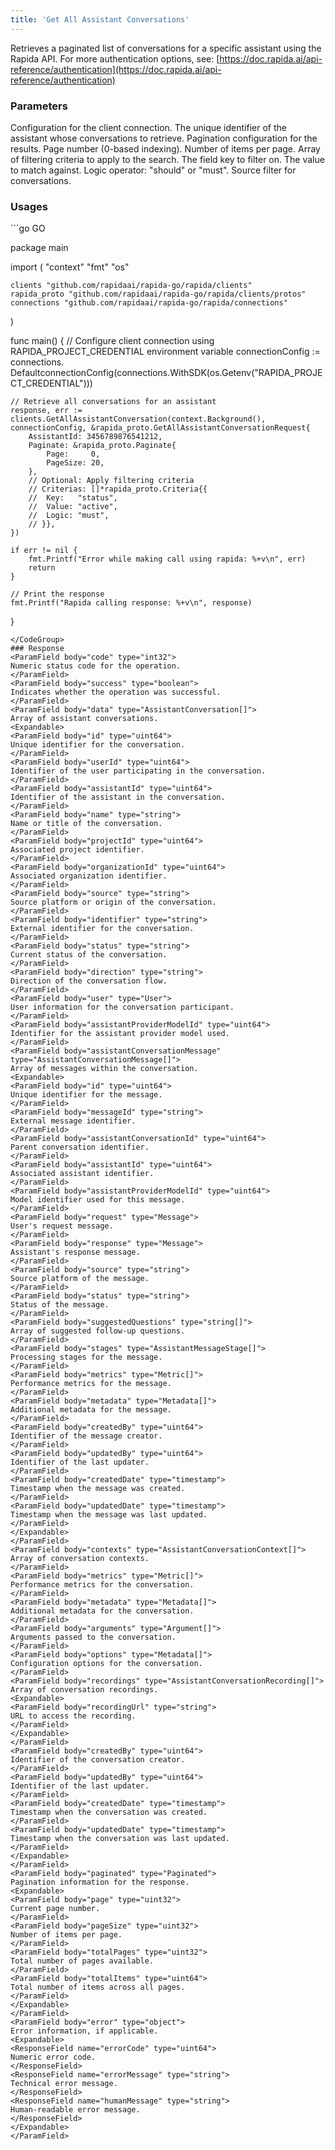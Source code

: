 ```yaml
---
title: 'Get All Assistant Conversations'
---
```


Retrieves a paginated list of conversations for a specific assistant using the Rapida API.
<Info>
For more authentication options, see: [https://doc.rapida.ai/api-reference/authentication](https://doc.rapida.ai/api-reference/authentication)
</Info>

### Parameters
<ParamField body="connectionConfig" type="ConnectionConfig" required>
Configuration for the client connection.
</ParamField>
<ParamField body="request" type="GetAllAssistantConversationRequest" required>
<Expandable>
<ParamField body="assistantId" type="uint64" required>
The unique identifier of the assistant whose conversations to retrieve.
</ParamField>
<ParamField body="paginate" type="Paginate" optional>
Pagination configuration for the results.
<Expandable>
<ParamField body="page" type="uint32">
Page number (0-based indexing).
</ParamField>
<ParamField body="pageSize" type="uint32">
Number of items per page.
</ParamField>
</Expandable>
</ParamField>
<ParamField body="criterias" type="Criteria[]" optional>
Array of filtering criteria to apply to the search.
<Expandable>
<ParamField body="key" type="string">
The field key to filter on.
</ParamField>
<ParamField body="value" type="string">
The value to match against.
</ParamField>
<ParamField body="logic" type="string">
Logic operator: "should" or "must".
</ParamField>
</Expandable>
</ParamField>
<ParamField body="source" type="Source" optional>
Source filter for conversations.
</ParamField>
</Expandable>
</ParamField>

### Usages
<CodeGroup>
```go GO

package main

import (
	"context"
	"fmt"
	"os"

	clients "github.com/rapidaai/rapida-go/rapida/clients"
	rapida_proto "github.com/rapidaai/rapida-go/rapida/clients/protos"
	connections "github.com/rapidaai/rapida-go/rapida/connections"
)

func main() {
	// Configure client connection using RAPIDA_PROJECT_CREDENTIAL environment variable
	connectionConfig := connections.
		DefaultconnectionConfig(connections.WithSDK(os.Getenv("RAPIDA_PROJECT_CREDENTIAL")))

	// Retrieve all conversations for an assistant
	response, err := clients.GetAllAssistantConversation(context.Background(), connectionConfig, &rapida_proto.GetAllAssistantConversationRequest{
		AssistantId: 3456789876541212,
		Paginate: &rapida_proto.Paginate{
			Page:     0,
			PageSize: 20,
		},
		// Optional: Apply filtering criteria
		// Criterias: []*rapida_proto.Criteria{{
		// 	Key:   "status",
		// 	Value: "active",
		// 	Logic: "must",
		// }},
	})

	if err != nil {
		fmt.Printf("Error while making call using rapida: %+v\n", err)
		return
	}

	// Print the response
	fmt.Printf("Rapida calling response: %+v\n", response)
}
```
</CodeGroup>
### Response
<ParamField body="code" type="int32">
Numeric status code for the operation.
</ParamField>
<ParamField body="success" type="boolean">
Indicates whether the operation was successful.
</ParamField>
<ParamField body="data" type="AssistantConversation[]">
Array of assistant conversations.
<Expandable>
<ParamField body="id" type="uint64">
Unique identifier for the conversation.
</ParamField>
<ParamField body="userId" type="uint64">
Identifier of the user participating in the conversation.
</ParamField>
<ParamField body="assistantId" type="uint64">
Identifier of the assistant in the conversation.
</ParamField>
<ParamField body="name" type="string">
Name or title of the conversation.
</ParamField>
<ParamField body="projectId" type="uint64">
Associated project identifier.
</ParamField>
<ParamField body="organizationId" type="uint64">
Associated organization identifier.
</ParamField>
<ParamField body="source" type="string">
Source platform or origin of the conversation.
</ParamField>
<ParamField body="identifier" type="string">
External identifier for the conversation.
</ParamField>
<ParamField body="status" type="string">
Current status of the conversation.
</ParamField>
<ParamField body="direction" type="string">
Direction of the conversation flow.
</ParamField>
<ParamField body="user" type="User">
User information for the conversation participant.
</ParamField>
<ParamField body="assistantProviderModelId" type="uint64">
Identifier for the assistant provider model used.
</ParamField>
<ParamField body="assistantConversationMessage" type="AssistantConversationMessage[]">
Array of messages within the conversation.
<Expandable>
<ParamField body="id" type="uint64">
Unique identifier for the message.
</ParamField>
<ParamField body="messageId" type="string">
External message identifier.
</ParamField>
<ParamField body="assistantConversationId" type="uint64">
Parent conversation identifier.
</ParamField>
<ParamField body="assistantId" type="uint64">
Associated assistant identifier.
</ParamField>
<ParamField body="assistantProviderModelId" type="uint64">
Model identifier used for this message.
</ParamField>
<ParamField body="request" type="Message">
User's request message.
</ParamField>
<ParamField body="response" type="Message">
Assistant's response message.
</ParamField>
<ParamField body="source" type="string">
Source platform of the message.
</ParamField>
<ParamField body="status" type="string">
Status of the message.
</ParamField>
<ParamField body="suggestedQuestions" type="string[]">
Array of suggested follow-up questions.
</ParamField>
<ParamField body="stages" type="AssistantMessageStage[]">
Processing stages for the message.
</ParamField>
<ParamField body="metrics" type="Metric[]">
Performance metrics for the message.
</ParamField>
<ParamField body="metadata" type="Metadata[]">
Additional metadata for the message.
</ParamField>
<ParamField body="createdBy" type="uint64">
Identifier of the message creator.
</ParamField>
<ParamField body="updatedBy" type="uint64">
Identifier of the last updater.
</ParamField>
<ParamField body="createdDate" type="timestamp">
Timestamp when the message was created.
</ParamField>
<ParamField body="updatedDate" type="timestamp">
Timestamp when the message was last updated.
</ParamField>
</Expandable>
</ParamField>
<ParamField body="contexts" type="AssistantConversationContext[]">
Array of conversation contexts.
</ParamField>
<ParamField body="metrics" type="Metric[]">
Performance metrics for the conversation.
</ParamField>
<ParamField body="metadata" type="Metadata[]">
Additional metadata for the conversation.
</ParamField>
<ParamField body="arguments" type="Argument[]">
Arguments passed to the conversation.
</ParamField>
<ParamField body="options" type="Metadata[]">
Configuration options for the conversation.
</ParamField>
<ParamField body="recordings" type="AssistantConversationRecording[]">
Array of conversation recordings.
<Expandable>
<ParamField body="recordingUrl" type="string">
URL to access the recording.
</ParamField>
</Expandable>
</ParamField>
<ParamField body="createdBy" type="uint64">
Identifier of the conversation creator.
</ParamField>
<ParamField body="updatedBy" type="uint64">
Identifier of the last updater.
</ParamField>
<ParamField body="createdDate" type="timestamp">
Timestamp when the conversation was created.
</ParamField>
<ParamField body="updatedDate" type="timestamp">
Timestamp when the conversation was last updated.
</ParamField>
</Expandable>
</ParamField>
<ParamField body="paginated" type="Paginated">
Pagination information for the response.
<Expandable>
<ParamField body="page" type="uint32">
Current page number.
</ParamField>
<ParamField body="pageSize" type="uint32">
Number of items per page.
</ParamField>
<ParamField body="totalPages" type="uint32">
Total number of pages available.
</ParamField>
<ParamField body="totalItems" type="uint64">
Total number of items across all pages.
</ParamField>
</Expandable>
</ParamField>
<ParamField body="error" type="object">
Error information, if applicable.
<Expandable>
<ResponseField name="errorCode" type="uint64">
Numeric error code.
</ResponseField>
<ResponseField name="errorMessage" type="string">
Technical error message.
</ResponseField>
<ResponseField name="humanMessage" type="string">
Human-readable error message.
</ResponseField>
</Expandable>
</ParamField>
